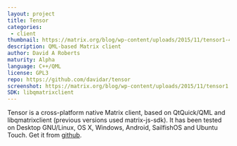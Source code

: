 ```yaml
---
layout: project
title: Tensor
categories: 
 - client
thumbnail: https://matrix.org/blog/wp-content/uploads/2015/11/tensor1-400x284.png
description: QML-based Matrix client
author: David A Roberts
maturity: Alpha
language: C++/QML
license: GPL3
repo: https://github.com/davidar/tensor
screenshot: https://matrix.org/blog/wp-content/uploads/2015/11/tensor1.png
SDK: libqmatrixclient
---
```


Tensor is a cross-platform native Matrix client, based on QtQuick/QML and libqmatrixclient (previous versions used matrix-js-sdk). It has been tested on Desktop GNU/Linux, OS X, Windows, Android, SailfishOS and Ubuntu Touch. Get it from [github](https://github.com/davidar/tensor).


